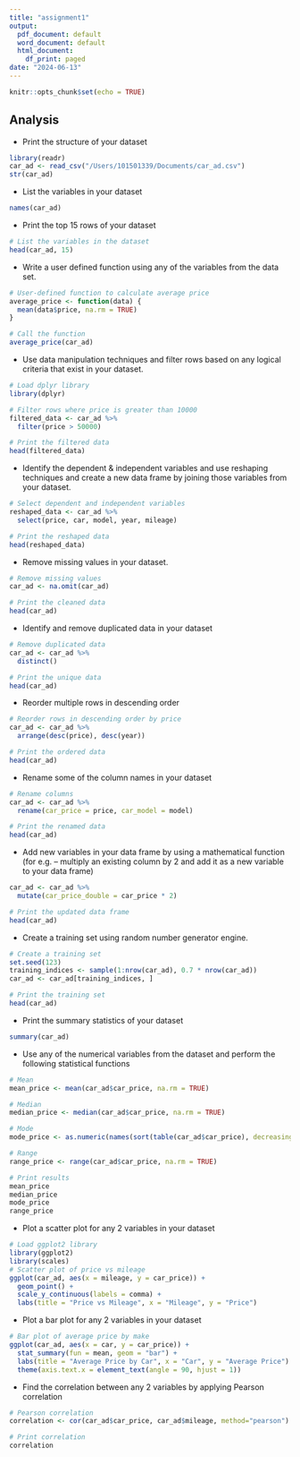 ```yaml
---
title: "assignment1"
output:
  pdf_document: default
  word_document: default
  html_document:
    df_print: paged
date: "2024-06-13"
---
```


```r
knitr::opts_chunk$set(echo = TRUE)
```


<!-- 
Dataset: https://www.kaggle.com/datasets/antfarol/car-sale-advertisements
install.packages(c("readr", "dplyr", "ggplot2")) 
-->


## Analysis


* Print the structure of your dataset
```r
library(readr)
car_ad <- read_csv("/Users/101501339/Documents/car_ad.csv")
str(car_ad)
```

* List the variables in your dataset
```r
names(car_ad)
```


* Print the top 15 rows of your dataset
```r
# List the variables in the dataset
head(car_ad, 15)
```


* Write a user defined function using any of the variables from the data set.
```r
# User-defined function to calculate average price
average_price <- function(data) {
  mean(data$price, na.rm = TRUE)
}

# Call the function
average_price(car_ad)
```


* Use data manipulation techniques and filter rows based on any logical criteria that exist in your dataset.
```r
# Load dplyr library
library(dplyr)

# Filter rows where price is greater than 10000
filtered_data <- car_ad %>%
  filter(price > 50000)

# Print the filtered data
head(filtered_data)
```


* Identify the dependent & independent variables and use reshaping techniques and create a new data frame by joining those variables from your dataset.
```r
# Select dependent and independent variables
reshaped_data <- car_ad %>%
  select(price, car, model, year, mileage)

# Print the reshaped data
head(reshaped_data)
```


* Remove missing values in your dataset.
```r
# Remove missing values
car_ad <- na.omit(car_ad)

# Print the cleaned data
head(car_ad)
```


* Identify and remove duplicated data in your dataset
```r
# Remove duplicated data
car_ad <- car_ad %>%
  distinct()

# Print the unique data
head(car_ad)
```

* Reorder multiple rows in descending order
```r
# Reorder rows in descending order by price
car_ad <- car_ad %>%
  arrange(desc(price), desc(year))

# Print the ordered data
head(car_ad)
```



* Rename some of the column names in your dataset
```r
# Rename columns
car_ad <- car_ad %>%
  rename(car_price = price, car_model = model)

# Print the renamed data
head(car_ad)
```

* Add new variables in your data frame by using a mathematical function (for e.g. – multiply an existing column by 2 and add it as a new variable to your data frame)
```r
car_ad <- car_ad %>%
  mutate(car_price_double = car_price * 2)

# Print the updated data frame
head(car_ad)
```

* Create a training set using random number generator engine.
```r
# Create a training set
set.seed(123)
training_indices <- sample(1:nrow(car_ad), 0.7 * nrow(car_ad))
car_ad <- car_ad[training_indices, ]

# Print the training set
head(car_ad)
```

* Print the summary statistics of your dataset
```r
summary(car_ad)
```

* Use any of the numerical variables from the dataset and perform the following statistical functions
```r
# Mean
mean_price <- mean(car_ad$car_price, na.rm = TRUE)

# Median
median_price <- median(car_ad$car_price, na.rm = TRUE)

# Mode
mode_price <- as.numeric(names(sort(table(car_ad$car_price), decreasing = TRUE))[1])

# Range
range_price <- range(car_ad$car_price, na.rm = TRUE)

# Print results
mean_price
median_price
mode_price
range_price
```

* Plot a scatter plot for any 2 variables in your dataset
```r
# Load ggplot2 library
library(ggplot2)
library(scales)
# Scatter plot of price vs mileage
ggplot(car_ad, aes(x = mileage, y = car_price)) +
  geom_point() +
  scale_y_continuous(labels = comma) +
  labs(title = "Price vs Mileage", x = "Mileage", y = "Price")
```

* Plot a bar plot for any 2 variables in your dataset
```r
# Bar plot of average price by make
ggplot(car_ad, aes(x = car, y = car_price)) +
  stat_summary(fun = mean, geom = "bar") +
  labs(title = "Average Price by Car", x = "Car", y = "Average Price") +
  theme(axis.text.x = element_text(angle = 90, hjust = 1))
```

* Find the correlation between any 2 variables by applying Pearson correlation
```r
# Pearson correlation
correlation <- cor(car_ad$car_price, car_ad$mileage, method="pearson")

# Print correlation
correlation
```










